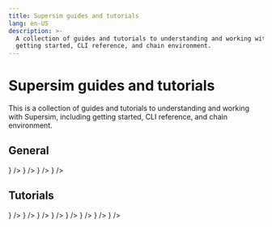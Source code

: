 ```yaml
---
title: Supersim guides and tutorials
lang: en-US
description: >-
  A collection of guides and tutorials to understanding and working with Supersim, including
  getting started, CLI reference, and chain environment.
---
```



# Supersim guides and tutorials

This is a collection of guides and tutorials to understanding and working with Supersim, including getting started, CLI reference, and chain environment.

## General
<Cards>
  <Card title="Supersim explainer" href="/app-developers/tools/supersim" icon={<img src="/img/icons/shapes.svg" />} />
  <Card title="Getting started" href="/app-developers/tutorials/supersim/getting-started" icon={<img src="/img/icons/shapes.svg" />} />
  <Card title="CLI reference" href="/app-developers/tutorials/supersim/reference" icon={<img src="/img/icons/shapes.svg" />} />
  <Card title="Chain environment" href="/app-developers/tutorials/supersim/chain-env" icon={<img src="/img/icons/shapes.svg" />} />
</Cards>


## Tutorials
<Cards>
  <Card title="Getting started: Installation" href="/app-developers/tutorials/supersim/getting-started/installation" icon={<img src="/img/icons/shapes.svg" />} />
  <Card title="Getting started: First Steps" href="/app-developers/tutorials/supersim/getting-started/first-steps" icon={<img src="/img/icons/shapes.svg" />} />
  <Card title="CLI: vanilla mode (non-forked)" href="/app-developers/tutorials/supersim/reference/vanilla" icon={<img src="/img/icons/shapes.svg" />} />
  <Card title="CLI: fork mode" href="/app-developers/tutorials/supersim/reference/fork" icon={<img src="/img/icons/shapes.svg" />} />
  <Card title="Included contracts" href="/app-developers/tutorials/supersim/chain-env/included-contracts" icon={<img src="/img/icons/shapes.svg" />} />
  <Card title="OPChainA (chainID 901)" href="/app-developers/tutorials/supersim/chain-env/chain-a" icon={<img src="/img/icons/shapes.svg" />} />
  <Card title="OPChainB (chainID 902)" href="/app-developers/tutorials/supersim/chain-env/chain-b" icon={<img src="/img/icons/shapes.svg" />} />
  <Card title="Deposit transactions" href="/app-developers/tutorials/supersim/deposit-transactions" icon={<img src="/img/icons/shapes.svg" />} />
</Cards>
